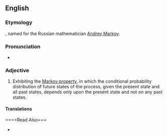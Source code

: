 ==English==

===Etymology===

{{suffix|Markov|ian}}, named for the Russian mathematician [[w:Andrey Markov|Andrey Markov]].

===Pronunciation===

* {{a|US}} {{IPA|maɹˈkoʊviən}}

===Adjective===
{{en-adj|-}}

# {{statistics|of a process}} Exhibiting the [[w:Markov property|Markov property]], in which the conditional probability distribution of future states of the process, given the present state and all past states, depends only upon the present state and not on any past states.

====Translations====
{{trans-top|}}
{{trans-mid}}
{{trans-bottom}}

====Read Also===
* {{pedialite|Markov property|the Markov property}}